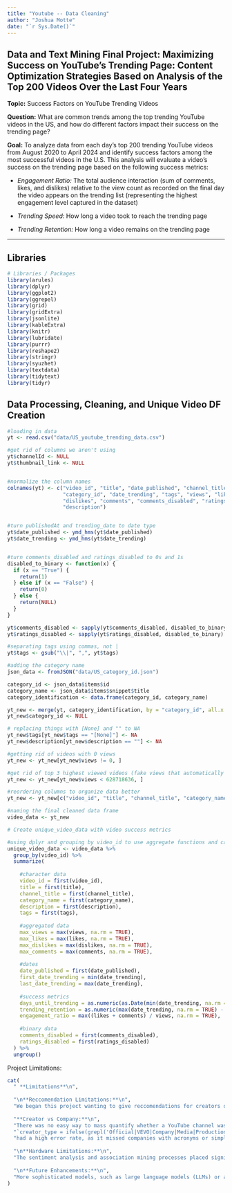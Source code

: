 ---
title: "Youtube -- Data Cleaning"
author: "Joshua Motte"
date: "`r Sys.Date()`"
---
## Data and Text Mining Final Project: Maximizing Success on YouTube's Trending Page: Content Optimization Strategies Based on Analysis of the Top 200 Videos Over the Last Four Years

**Topic:** Success Factors on YouTube Trending Videos 

**Question:** What are common trends among the top trending YouTube videos in the US, and how do different factors impact their success on the trending page?

**Goal:** To analyze data from each day’s top 200 trending YouTube videos from August 2020 to
April 2024 and identify success factors among the most successful videos in the U.S. This
analysis will evaluate a video's success on the trending page based on the following success metrics:

  - *Engagement Ratio:* The total audience interaction (sum of comments, likes, and
  dislikes) relative to the view count as recorded on the final day the video appears on the
  trending list (representing the highest engagement level captured in the dataset)
  
  - *Trending Speed:* How long a video took to reach the trending page
  
  - *Trending Retention:* How long a video remains on the trending page
  
---
## Libraries
``` {r, message = FALSE, warning = FALSE}

# Libraries / Packages
library(arules)
library(dplyr)
library(ggplot2)
library(ggrepel)
library(grid)
library(gridExtra)
library(jsonlite)
library(kableExtra)
library(knitr)
library(lubridate)
library(purrr)
library(reshape2)
library(stringr)
library(syuzhet)
library(textdata)
library(tidytext)
library(tidyr)

```

## Data Processing, Cleaning, and Unique Video DF Creation
```{r, "Data Processing and Cleaning", warning=FALSE}
#loading in data
yt <- read.csv("data/US_youtube_trending_data.csv")

#get rid of columns we aren't using
yt$channelId <- NULL
yt$thumbnail_link <- NULL


#normalize the column names
colnames(yt) <- c("video_id", "title", "date_published", "channel_title", 
                  "category_id", "date_trending", "tags", "views", "likes",
                  "dislikes", "comments", "comments_disabled", "ratings_disabled",
                  "description")


#turn publishedAt and trending_date to date type
yt$date_published <- ymd_hms(yt$date_published)
yt$date_trending <- ymd_hms(yt$date_trending)


#turn comments_disabled and ratings_disabled to 0s and 1s
disabled_to_binary <- function(x) {
  if (x == "True") {
    return(1)
  } else if (x == "False") {
    return(0)
  } else {
    return(NULL)
  }
}

yt$comments_disabled <- sapply(yt$comments_disabled, disabled_to_binary)
yt$ratings_disabled <- sapply(yt$ratings_disabled, disabled_to_binary)

#separating tags using commas, not |
yt$tags <- gsub("\\|", ",", yt$tags)

#adding the category name
json_data <- fromJSON("data/US_category_id.json")

category_id <- json_data$items$id
category_name <- json_data$items$snippet$title
category_identification <- data.frame(category_id, category_name)

yt_new <- merge(yt, category_identification, by = "category_id", all.x = TRUE)
yt_new$category_id <- NULL

# replacing things with [None] and "" to NA
yt_new$tags[yt_new$tags == "[None]"] <- NA
yt_new$description[yt_new$description == ""] <- NA

#getting rid of videos with 0 views
yt_new <- yt_new[yt_new$views != 0, ]

#get rid of top 3 highest viewed videos (fake views that automatically happened when discord opened)
yt_new <- yt_new[yt_new$views < 628718636, ]

#reordering columns to organize data better
yt_new <- yt_new[c("video_id", "title", "channel_title", "category_name", "description", "tags", "views", "likes", "dislikes", "comments", "date_published", "date_trending", "comments_disabled", "ratings_disabled")]

#naming the final cleaned data frame
video_data <- yt_new

```

``` {r, "Unique Video Data.Frame"}
# Create unique_video_data with video success metrics 

#using dplyr and grouping by video_id to use aggregate functions and calculate success metrics
unique_video_data <- video_data %>%
  group_by(video_id) %>%
  summarize(
    
    #character data
    video_id = first(video_id),
    title = first(title),
    channel_title = first(channel_title),
    category_name = first(category_name),
    description = first(description),
    tags = first(tags),
    
    #aggregated data
    max_views = max(views, na.rm = TRUE),
    max_likes = max(likes, na.rm = TRUE),
    max_dislikes = max(dislikes, na.rm = TRUE),
    max_comments = max(comments, na.rm = TRUE),
    
    #dates
    date_published = first(date_published),
    first_date_trending = min(date_trending),
    last_date_trending = max(date_trending),
    
    #success metrics
    days_until_trending = as.numeric(as.Date(min(date_trending, na.rm = TRUE)) - as.Date(min(date_published, na.rm = TRUE))),
    trending_retention = as.numeric(max(date_trending, na.rm = TRUE) - min(date_trending, na.rm = TRUE)) + 1,
    engagement_ratio = max((likes + comments) / views, na.rm = TRUE),
    
    #binary data
    comments_disabled = first(comments_disabled),
    ratings_disabled = first(ratings_disabled)
  ) %>%
  ungroup()

```


Project Limitations:
```{r, "Limitations", echo = FALSE}
cat(
  " **Limitations**\n",
  
  "\n**Reccomendation Limitations:**\n",
  "We began this project wanting to give reccomendations for creators on how to maximize their chances of reaching the trending page by emulating successful creators. However, through our analysis, we discovered that the data we had did not lend itself to those insights, as we only had data for videos that did reach the trending page. Becuase we were unable to compare against videos that reached the trending page and videos that hadn't, we were unable to give reccomendations for HOW to reach the trending page, only how to improve success ONCE you started trending.\n",
  
  "**Creator vs Company:**\n",
  "There was no easy way to mass quantify whether a YouTube channel was operated by a company or an independent creator. While it was possible to manually classify the top 40 or 50 channels, this approach was not scalable for the entire dataset. Using the following code:\n",
  "`creator_type = ifelse(grepl('Official|VEVO|Company|Media|Productions|Studio', channel_title, ignore.case = TRUE))`\n",
  "had a high error rate, as it missed companies with acronyms or simpler names, such as NBA, SpaceX, and ESPN, and incorrectly classified independent creators who included terms like 'media' or 'Productions' in their channel name. A more accurate classification could be achieved by exploring the YouTube API to see if it offers internal flags or metadata to distinguish creator types. However, due to time constraints, only the top 50 successful YouTubers were manually classified, and it was not feasible to extend this classification to the entire dataset.\n",
  
  "\n**Hardware Limitations:**\n",
  "The sentiment analysis and association mining processes placed significant strain on the computing resources. Several analyses took upwards of 20 to 30 minutes to run. In total, the execution time for the entire R Markdown (RMD) file was 32 minutes and 16 seconds. Due to our limited computational power, we were unable to expand this study past the US Trending data, despite the availability of data from other countries and regions. This constraint restricted the scope of the analysis, preventing a more global comparison of trends and metrics.\n",
  
  "\n**Future Enhancements:**\n",
  "More sophisticated models, such as large language models (LLMs) or advanced natural language processing (NLP) techniques, could potentially provide deeper insights into different factors impacts on success metrics. These models could enhance the scalability and accuracy of the analysis moving forward, however, these models would require more powerful computing resources. Secondly, expanding our hardware capabilities to be able to handle data from either other regions or video data from the same time period / region that didn't reach the trending page would allow us to offer insights how HOW creators can maximize their trending potential and success. Unforuntatly, our hardware was pushed to the limits by this data alone, and expanding our analysis to include more data points was not/is not possible until we can increase out computing power.\n"
)
```